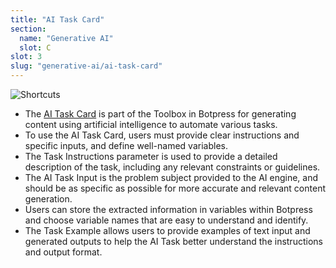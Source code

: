 ```yaml
---
title: "AI Task Card"
section:
  name: "Generative AI"
  slot: C
slot: 3
slug: "generative-ai/ai-task-card"
---
```


![Shortcuts](/generative-ai-task-cover.png)

- The [AI Task Card](../../toolbox/ai-task) is part of the Toolbox in Botpress for generating content using artificial intelligence to automate various tasks.
- To use the AI Task Card, users must provide clear instructions and specific inputs, and define well-named variables.
- The Task Instructions parameter is used to provide a detailed description of the task, including any relevant constraints or guidelines.
- The AI Task Input is the problem subject provided to the AI engine, and should be as specific as possible for more accurate and relevant content generation.
- Users can store the extracted information in variables within Botpress and choose variable names that are easy to understand and identify.
- The Task Example allows users to provide examples of text input and generated outputs to help the AI Task better understand the instructions and output format.
